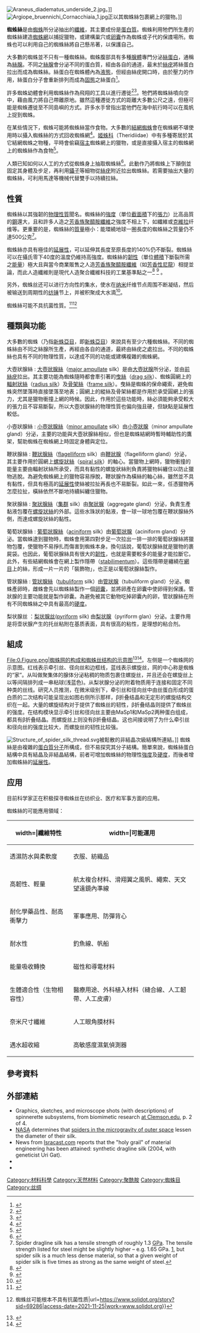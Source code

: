 {{expand language|1=en|page=|time=2019-08-30T20:24:48+00:00}}
{{refimprove|time=2019-08-30T20:24:48+00:00}}
{{主條目消歧義|關於[[日本|日本]][[芥川龍之介|芥川龍之介]]的著名[[小說|小說]]，請見[[蜘蛛之絲|蜘蛛之絲]]。}}

[[File:Araneus_diadematus_underside_2.jpg|right]]。]]
[[File:Argiope_bruennichi_Cornacchiaia_1.jpg|right]]正以其蜘蛛絲包裹網上的獵物。]] 

'''蜘蛛絲'''是由[[蜘蛛|蜘蛛]]所分泌抽出的[[纖維|纖維]]，其主要成份是[[蛋白質|蛋白質]]。蜘蛛利用牠們所生產的蜘蛛絲建造[[蜘蛛網|蜘蛛網]]以捕捉獵物，或建構巢穴或[[卵囊|卵囊]]作為蜘蛛或子代的保謢場所。蜘蛛也可以利用自己的蜘蛛絲將自己懸吊著，以保護自己。

大多數的蜘蛛並不只有一種蜘蛛絲。蜘蛛腹部具有多種[[腺體|腺體]]專門分泌[[絲蛋白|絲蛋白]]，通稱為[[絲腺|絲腺]]。不同之[[絲腺|絲腺]]會分泌不同的蛋白質，經由各自的通道，最末於[[絲疣|絲疣]]將絲蛋白拉出而成為蜘蛛絲。絲蛋白在蜘蛛體內為[[液態|液態]]，但經由絲疣開口時，由於壓力的作用，絲蛋白分子會重新排列而成為[[固態|固態]]之絲蛋白<ref>{{cite book |last= Foelix |first= Rainer R. |title= ''Biology of Spiders'' |url= https://archive.org/details/biologyofspiders00foel_0 |publisher= Oxford University Press |year= 1996 |isbn= 0-19509593-6  |  pages = pp. 112-115 |edition = 2nd edition}}</ref>。

許多蜘蛛幼體會利用蜘蛛絲作為飛翔的工具以進行遷徙<ref>{{Cite web |url=http://books.google.com/books?id=Gvrt2eIVG7YC&pg=PT24&lpg=PT24&dq=spider+ballooning+is+really+kiting&source=web&ots=wHpCpxCy3r&sig=srQgV7Hf_SzOfhOSjrKvI9YKdwg&hl=en |title=Spiders By Ann R. Heinrichs. Google Books. She observes that the so called ballooning is like a kite or balloon; she is mechanically correct about the kite part, as no true balloon is ever formed by the spider as told in the other references. |access-date=2010-06-08 |archive-date=2020-05-27 |archive-url=https://web.archive.org/web/20200527105915/https://books.google.com/books?id=Gvrt2eIVG7YC&pg=PT24&lpg=PT24&dq=spider+ballooning+is+really+kiting&source=web&ots=wHpCpxCy3r&sig=srQgV7Hf_SzOfhOSjrKvI9YKdwg&hl=en |dead-url=no }}</ref><ref>{{Cite web |url=http://www.snerdey.com/sky/index.html |title=Flying Spiders over Texas! Coast to Coast. Chad B., Texas State University Undergrad: He correctly describes the mechanical kiting of spider "ballooning". |access-date=2010-06-08 |archive-date=2011-11-26 |archive-url=https://web.archive.org/web/20111126042510/http://www.snerdey.com/sky/index.html |dead-url=yes }}</ref>。牠們將蜘蛛絲噴向空中，藉由風力將自己帶離原地。雖然這種遷徙方式的距離大多數公尺之遠，但極可能是蜘蛛遷徙至不同島嶼的方式。許多水手曾指出當他們在海中航行時可以在風帆上捉到蜘蛛。

在某些情況下，蜘蛛可能將蜘蛛絲當作食物。大多數的[[結網蜘蛛|結網蜘蛛]]會在蜘蛛網不堪使用時以攝入蜘蛛絲的方式回收蜘蛛網<ref>{{cite web |url=http://www.chm.bris.ac.uk/motm/spider/page2h.htm |title=Spider Silk |accessdate=2007-05-22 |work= |publisher=School of Chemistry – Bristol University – UK |archive-date=2021-04-27 |archive-url=https://web.archive.org/web/20210427150223/http://www.chm.bris.ac.uk/motm/spider/page2h.htm |dead-url=no }}</ref>。[[姬蛛科|姬蛛科]]（Theridiidae）中有多種寄居於其它結網蜘蛛之物種，平時會偷竊[[宿主|宿主]]蜘蛛網上的獵物，或是直接攝入宿主的蜘蛛網上的蜘蛛絲作為食物<ref>{{cite journal |last=Miyashita |first=Tadashi |authorlink= |coauthors=Yasunori Maezono, Aya Shimazaki |title=Silk feeding as an alternative foraging tactic in a kleptoparasitic spider under seasonally changing environments |journal=Journal of Zoology |volume=262 |issue=03 |pages=225–229 |doi=10.1017/S0952836903004540 |id= |url=http://journals.cambridge.org/action/displayAbstract;jsessionid=E5F9929D3300E3C4E54DF68FB169AD62.tomcat1?fromPage=online&aid=204739 |accessdate=2007-05-22 |quote= |date=March 2004 |archive-date=2016-03-03 |archive-url=https://web.archive.org/web/20160303235000/http://journals.cambridge.org/action/displayAbstract;jsessionid=E5F9929D3300E3C4E54DF68FB169AD62.tomcat1?fromPage=online&aid=204739 |dead-url=no }}</ref>。

人類已知如何以人工的方式從蜘蛛身上抽取蜘蛛絲<ref>{{Cite web |url=http://www.americanarachnology.org/JoA_free/JoA_v10_n1/JoA_v10_p1.pdf |title=An Apparatus and Technique for the Forcible Silking of Spiders |access-date=2010-06-08 |archive-date=2021-01-21 |archive-url=https://web.archive.org/web/20210121205740/http://www.americanarachnology.org/JoA_free/JoA_v10_n1/JoA_v10_p1.pdf |dead-url=no }}</ref>。此動作乃將蜘蛛上下顛倒並固定其身體及步足，再利用[[鑷子|鑷子]]等細物從[[絲疣|絲疣]]附近拉出蜘蛛絲。若需要抽出大量的蜘蛛絲，可利用馬達等機械代替雙手以持續拉絲。

==性質==

蜘蛛絲以其強韌的[[物理性質|物理性質]]聞名。蜘蛛絲的[[強度|強度]]（單位[[截面積|截面積]]下的[[張力|張力]]）比高品質的[[鋼|鋼]]還大，且和許多人造之[[芳香聚酰胺|芳香族聚醯胺]][[纖維|纖維]]之強度不相上下，如{{le|特威隆|Twaron}}纖維或[[克維拉|克維拉]]纤维等。更重要的是，蜘蛛絲的[[質量|質量]]極小：能環繞地球一圈長度的蜘蛛絲之質量仍不達500公克<ref>Spider dragline silk has a tensile strength of roughly 1.3 [[Pascal_(unit)|GPa]]. The tensile strength listed for steel might be slightly higher – e.g. 1.65 GPa. [http://www.oocities.com/pganio/materials.html]{{dead link|date=2018年4月 |bot=InternetArchiveBot |fix-attempted=yes }}{{cite journal |author= Shao, Z. Vollrath, F. |date=August 15, 2002 |title=Materials: Surprising strength of silkworm silk |journal=[[Nature_(journal)|Nature]] |volume=418|pages=741 |doi=10.1038/418741a}}, but spider silk is a much less dense material, so that a given weight of spider silk is five times as strong as the same weight of steel.</ref>。

蜘蛛絲亦具有極佳的[[延展性|延展性]]，可以延伸其長度至原長度的140%仍不斷裂。蜘蛛絲可以在攝氏零下40度的溫度仍維持高強度。蜘蛛絲的[[韌性_(科學)|韌性]]（單位[[體積|體積]]下斷裂所需之[[能量|能量]]）極大且與當今商業販售之人造[[芳香聚酰胺|芳香族聚醯胺]][[纖維|纖維]]（如[[芳香性|芳香性]][[尼龍|尼龍]]）相提並論，而此人造纖維則是現代人造聚合纖維科技的工業基準點之一<ref>{{cite journal |author= Vollrath, F. Knight, D.P. |year= 2001 |title=Liquid crystalline spinning of spider silk |journal=[[Nature_(journal)|Nature]] |volume=410|pages=541 |doi=10.1038/35069000}}</ref>
<ref>{{Cite web |url=http://www.chm.bris.ac.uk/motm/spider/page2h.htm |title=Properties, Uses and Production |access-date=2010-06-08 |archive-date=2021-04-27 |archive-url=https://web.archive.org/web/20210427150223/http://www.chm.bris.ac.uk/motm/spider/page2h.htm |dead-url=no }}</ref> 。

另外，蜘蛛丝还可以进行方向性的集水，使水在[[纳米|纳米]]纤维节点周围不断凝结，然后被输送到周期性的[[纺锤|纺锤]]节上，并被积聚成大水滴<ref>{{cite web|language=zh-hans|url=http://scitech.people.com.cn/GB/10970261.html|title=中国研究员发现蜘蛛丝的方向性集水效应|publisher=人民网|date=2010年2月11日|accessdate=2010-06-10|archive-date=2020-05-27|archive-url=https://web.archive.org/web/20200527105947/http://scitech.people.com.cn/GB/10970261.html|dead-url=no}}</ref>。

蜘蛛絲可能不具抗菌性質。<ref>{{Cite web|title=Myth, busted: Spider silk might not have antibiotic properties after all|url=https://arstechnica.com/science/2021/10/myth-busted-spider-silk-might-not-have-antibiotic-properties-after-all/|access-date=2021-11-25|date=2021-10-18|last=Ouellette|first=Jennifer|work=Ars Technica|language=en-us}}</ref><ref>{{Cite web|title=奇客Solidot {{!}} 蜘蛛丝可能根本不具有抗菌性质|url=https://www.solidot.org/story?sid=69286|access-date=2021-11-25|work=www.solidot.org}}</ref>

==種類與功能==
大多數的蜘蛛（乃指[[新蛛亞目|新蛛亞目]]，即[[新蛛亞目|新蛛亞目]]）來說具有至少六種蜘蛛絲。不同的蜘蛛絲由不同之絲腺所生產，再經由各自的通道，最終由絲疣之處拉出。不同的蜘蛛絲也具有不同的物理性質，以達成不同的功能或建構複雜的蜘蛛網。

;大壺狀腺絲 : [[大壺狀腺絲|大壺狀腺絲]]（[[major_ampullate|major ampullate]] silk）是由[[大壺狀腺|大壺狀腺]]所分泌，並由[[前絲疣|前絲疣]]拉出。其主要功能為蜘蛛隨時都會牽引著的[[曳絲|曳絲]]（[[drag_silk|drag silk]]）、蜘蛛圓網上的[[輻射狀絲|輻射狀絲]]（[[radius_silk|radius silk]]）及[[骨架絲|骨架絲]]（[[frame_silk|frame silk]]）。曳絲是蜘蛛的保命繩索，避免蜘蛛突然墜落時直接墜落至地表；圓網上的縱絲及骨架絲都是作用於承受圓網上的張力，尤其是獵物衝撞上網的時候。因此，作用於這些功能時，絲必須能夠承受較大的張力且不容易斷裂，所以大壺狀腺絲的物理性質也偏向強且硬，但缺點是延展性較低。

;小壺狀腺絲 : [[小壺狀腺絲|小壺狀腺絲]]（[[minor_ampullate|minor ampullate]] silk）由[[小壺狀腺|小壺狀腺]]（minor ampullate gland）分泌，主要的功能與大壺狀腺絲相似，但也是蜘蛛結網時暫時輔助性的鷹架，幫助蜘蛛在蜘蛛網上時固定身體與定位。

;鞭狀腺絲 : [[鞭狀腺絲|鞭狀腺絲]]（[[flagelliform|flagelliform]] silk）由[[鞭狀腺|鞭狀腺]]（flagelliform gland）分泌，其主要作用於圓網上[[螺旋狀絲|螺旋狀絲]]（[[spiral_silk|spiral silk]]）的軸心。當獵物上網時，獵物衝撞的能量主要由輻射狀絲所承受，而具有黏性的螺旋狀絲則負責將獵物糾纏住以防止獵物逃脫。為避免蜘蛛網上的獵物容易掙脫，鞭狀腺作為橫絲的軸心絲，雖然並不具有黏性，但具有極高的[[延展性|延展性]]使絲被拉扯再長也不易斷裂。如此一來，任憑獵物再怎麼拉扯，橫絲依然不斷地持續糾纏住獵物。

;聚狀腺絲 : [[聚狀腺絲|聚狀腺絲]]（[[集群|集群]] silk）由[[聚狀腺|聚狀腺]]（aggregate gland）分泌，負責生產黏液包覆在[[螺旋狀絲|螺旋狀絲]]的外部。這些水珠狀的黏液，會一球一球地包覆在鞭狀腺絲外側，而達成螺旋狀絲的黏性。

;葡萄狀腺絲 : [[葡萄狀腺絲|葡萄狀腺絲]]（[[aciniform|aciniform]] silk）由[[葡萄狀腺|葡萄狀腺]]（aciniform gland）分泌。當蜘蛛逮到獵物時，蜘蛛會用第四對步足一次拉出一排一排的葡萄狀腺絲將獵物包覆，使獵物不易掙扎而傷害到蜘蛛本身。換句話說，葡萄狀腺絲就是獵物的裹屍袋。也因此，葡萄狀腺絲具有很大的[[韌性_(科學)|韌性]]，也就是需要較多的能量才能拉斷它。此外，有些結網蜘蛛會在網上製作隱帶（[[stabilimentum|stabilimentum]]）。這些隱帶是纏繞在[[網目_(蜘蛛網)|網目]]上的絲，形成一片一片的「裝飾物」，也正是以葡萄狀腺絲製作。

;管狀腺絲 : [[管狀腺絲|管狀腺絲]]（[[tubuliform|tubuliform]] silk）由[[管狀腺|管狀腺]]（tubuliform gland）分泌。蜘蛛產卵時，雌蛛會先以蜘蛛絲製作一個[[卵囊|卵囊]]，並將卵產在卵囊中使卵得到保護。管狀腺的主要功能就是製作卵囊。為避免被其它動物吃掉卵囊內的卵，管狀腺絲在所有不同蜘蛛絲之中具有最高的[[硬度|硬度]]。

;梨状腺丝 ：[[梨状腺丝|梨状腺丝]]([[pyriform|pyriform]] silk) 由[[梨状腺|梨状腺]]（pyriform glan）分泌。主要作用是将壶状腺产生的托丝粘附在基质表面，具有很高的粘性，是理想的粘合剂。

==組成==

<gallery widths="1100" heights="465">
File:0.Figure.png|蜘蛛网的构成和蜘蛛丝结构的示意图<ref>{{Cite journal|last=Zhao|first=Yue|last2=Hien|first2=Khuat Thi Thu|last3=Mizutani|first3=Goro|last4=Rutt|first4=Harvey N.|date=June 2017|title=Second-order nonlinear optical microscopy of spider silk|url=https://link.springer.com/article/10.1007/s00340-017-6766-z|journal=Applied Physics B|publisher=|volume=123|issue=6|pages=188|arxiv=1706.03186|doi=10.1007/s00340-017-6766-z|via=|Last name3=|access-date=2017-06-14|archive-date=2021-03-08|archive-url=https://web.archive.org/web/20210308074550/https://link.springer.com/article/10.1007/s00340-017-6766-z|dead-url=no}}</ref><ref>{{Cite journal|title=Observation of Spider Silk by Femtosecond Pulse Laser Second Harmonic Generation Microscopy|author=Yue Zhao, Yanrong Li, K. T. T. Hien, Goro Mizutani, Harvey N. Rutt|url=https://onlinelibrary.wiley.com/doi/abs/10.1002/sia.6545|date=2019|journal=Surf. Interface Anal.|accessdate=Sep. 2018|issue=51|doi=10.1002/sia.6545|others=|year=2019|volume=1|page=50-56|arxiv=1812.10390|pmid=}}</ref>。左侧是一个蜘蛛网的示意图。红线表示牵引丝、径向丝和边框线，蓝线表示螺旋丝，网的中心称是蜘蛛的“家”。从叫做聚集体的腺体分泌粘稠的物质包裹住螺旋丝，并且还会在螺旋丝上以等间隔排列成一串粘球(浅蓝色)。从梨状腺分泌的附着物质用于连接和固定不同种类的丝线。研究人员推测，在微米级别下，牵引丝和径向丝中由丝蛋白形成的蛋白质的二次结构可能呈现出如图右侧所示那样，β折叠结晶和无定形的螺旋结构交织在一起。大量的螺旋结构对于提供了蜘蛛丝的韧性，β折叠结晶则提供了蜘蛛丝的强度。在结构模块显示牵引丝和径向丝主要由MaSp1和MaSp2两种蛋白组成，都具有β折叠结晶。而螺旋丝上则没有β折叠结晶。这也间接说明了为什么牵引丝和径向丝的强度比较大，而螺旋丝的韧性比较强。
</gallery>

[[File:Structure_of_spider_silk_thread.svg|thumb]]被鬆散的非結晶次級結構所連結。]]
蜘蛛絲是由複雜的[[蛋白質|蛋白質]][[分子|分子]]所構成，但不易探究其分子結構。簡單來說，蜘蛛絲蛋白結構中具有結晶及非結晶結構，前者可增加蜘蛛絲的物理性[[強度|強度]]及[[硬度|硬度]]，而後者增加蜘蛛絲的[[延展性|延展性]]。

==应用==
目前科学家正在积极探寻蜘蛛丝在纺织业、医疗和军事方面的应用。

蜘蛛絲的可能應用領域：

{| class="wikitable"
!width=|纖維特性
!width=|可能運用
|-
|透濕防水與柔軟度||衣服、紡織品
|-
|高韌性、輕量||航太複合材料、滑翔翼之風帆、繩索、天文望遠鏡內準線
|-
|耐化學藥品性、耐高衝擊力||軍事應用、防彈背心
|-
|耐水性||釣魚線、帆船
|-
|能量吸收轉換||磁性和導電材料
|-
|生體適合性（生物相容性）||醫療用途、外科植入材料（縫合線、人工韌帶、人工皮膚）
|-
|奈米尺寸纖維||人工眼角膜材料
|-
|遇水超收縮||高敏感度濕氣偵測器
|}

==參考資料==
{{reflist|2}}

==外部連結==
{{wikinews|Spiders' egg case silk gene found}}
{{NIE Poster|year=1905|Gossamer}}
*Graphics, sketches, and microscope shots (with descriptions) of spinnerette subsystems, from biomimetic research [https://web.archive.org/web/20100126072940/http://hubcap.clemson.edu/~ellisom/biomimeticmaterials/files/anatomy.htm at Clemson.edu], p. 2 of 4.
* [[NASA|NASA]] determines that [http://lsda.jsc.nasa.gov/scripts/experiment/exper.aspx?exp_index=428 spiders in the microgravity of outer space] {{Wayback|url=http://lsda.jsc.nasa.gov/scripts/experiment/exper.aspx?exp_index=428 |date=20161225124157 }} lessen the diameter of their silk.
*News from [http://www.isracast.com/article.aspx?id=78 Isracast.com] {{Wayback|url=http://www.isracast.com/article.aspx?id=78 |date=20161114171106 }} reports that the "holy grail" of material engineering has been attained: synthetic dragline silk (2004, with geneticist Uri Gat).
*{{cite journal |pmid=10562512 |url=http://jeb.biologists.org/cgi/pmidlookup?view=long&pmid=10562512 |title=The mechanical design of spider silks: From fibroin sequence to mechanical function |date=1999-12-01 |last1=J.M. Gosline |journal=Journal of Experimental Biology |volume=202 |issue=23 |pages=3295–303 |last2=Guerette |first2=PA |last3=Ortlepp |first3=CS |last4=Savage |first4=KN |first1=JM}}
*{{cite journal |doi=10.1093/molbev/msh204 |title=Molecular and Mechanical Characterization of Aciniform Silk: Uniformity of Iterated Sequence Modules in a Novel Member of the Spider Silk Fibroin Gene Family |url=https://archive.org/details/sim_molecular-biology-and-evolution_2004-10_21_10/page/1950 |date=2004 |last1=Hayashi |first1=C. Y. |journal=Molecular Biology and Evolution |volume=21 |issue=10 |pages=1950–9 |pmid=15240839 |last2=Blackledge |first2=TA |last3=Lewis |first3=RV}}

{{Spider nav}}

[[Category:材料科學|Category:材料科學]]
[[Category:天然材料|Category:天然材料]]
[[Category:聚酰胺|Category:聚酰胺]]
[[Category:蜘蛛目|Category:蜘蛛目]]
[[Category:丝绸|Category:丝绸]]